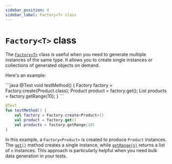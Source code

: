 ```yaml
---
sidebar_position: 4
sidebar_label: Factory<T> class
---
```



# `Factory<T>` class

The [`Factory<T>`](https://www.javadoc.io/static/io.github.autoparams/autoparams/11.0.1/autoparams/generator/Factory.html) class is useful when you need to generate multiple instances of the same type. It allows you to create single instances or collections of generated objects on demand.

Here's an example:

<JavaKotlinCodeBlock>
```java
@Test
void testMethod() {
    Factory<Product> factory = Factory.create(Product.class);
    Product product = factory.get();
    List<Product> products = factory.getRange(10);
}
```

```kotlin
@Test
fun testMethod() {
    val factory = Factory.create<Product>()
    val product = factory.get()
    val products = factory.getRange(10)
}
```
</JavaKotlinCodeBlock>

In this example, a `Factory<Product>` is created to produce `Product` instances. The [`get()`](https://www.javadoc.io/static/io.github.autoparams/autoparams/11.0.1/autoparams/generator/Factory.html#get()) method creates a single instance, while [`getRange(n)`](https://www.javadoc.io/static/io.github.autoparams/autoparams/11.0.1/autoparams/generator/Factory.html#getRange(int,autoparams.customization.Customizer...)) returns a list of `n` instances. This approach is particularly helpful when you need bulk data generation in your tests.
